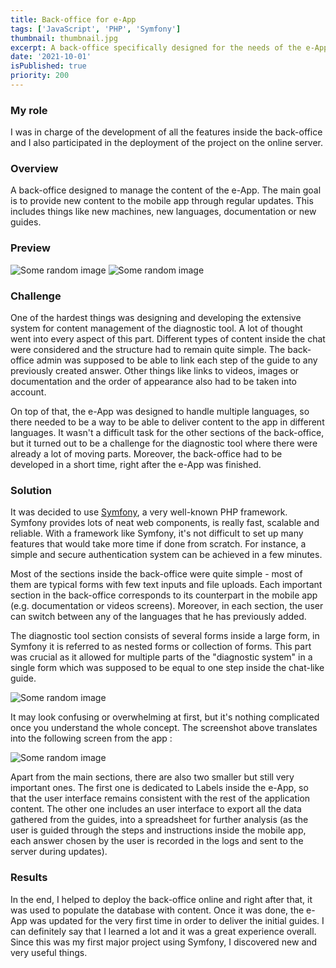 ```yaml
---
title: Back-office for e-App
tags: ['JavaScript', 'PHP', 'Symfony']
thumbnail: thumbnail.jpg
excerpt: A back-office specifically designed for the needs of the e-App. Main purpose of this back-office is to manage old and new content that is being delivered to the mobile app through the regular updates.
date: '2021-10-01'
isPublished: true
priority: 200
---
```


### My role

I was in charge of the development of all the features inside the back-office and I also participated in the deployment of the project on the online server.

### Overview

A back-office designed to manage the content of the e-App. The main goal is to provide new content to the mobile app through regular updates. This includes things like new machines, new languages, documentation or new guides.

### Preview

<Image src="https://picsum.photos/1280/720" alt="Some random image" />
<Image src="https://picsum.photos/1280/720" alt="Some random image" />

### Challenge

One of the hardest things was designing and developing the extensive system for content management of the diagnostic tool. A lot of thought went into every aspect of this part. Different types of content inside the chat were considered and the structure had to remain quite simple. The back-office admin was supposed to be able to link each step of the guide to any previously created answer. Other things like links to videos, images or documentation and the order of appearance also had to be taken into account.

On top of that, the e-App was designed to handle multiple languages, so there needed to be a way to be able to deliver content to the app in different languages. It wasn't a difficult task for the other sections of the back-office, but it turned out to be a challenge for the diagnostic tool where there were already a lot of moving parts. Moreover, the back-office had to be developed in a short time, right after the e-App was finished.

### Solution

It was decided to use [Symfony](https://symfony.com/), a very well-known PHP framework. Symfony provides lots of neat web components, is really fast, scalable and reliable. With a framework like Symfony, it's not difficult to set up many features that would take more time if done from scratch. For instance, a simple and secure authentication system can be achieved in a few minutes.

Most of the sections inside the back-office were quite simple - most of them are typical forms with few text inputs and file uploads. Each important section in the back-office corresponds to its counterpart in the mobile app (e.g. documentation or videos screens). Moreover, in each section, the user can switch between any of the languages that he has previously added.

The diagnostic tool section consists of several forms inside a large form, in Symfony it is referred to as nested forms or collection of forms. This part was crucial as it allowed for multiple parts of the "diagnostic system" in a single form which was supposed to be equal to one step inside the chat-like guide.

<Image src="https://picsum.photos/1280/720" alt="Some random image" />

It may look confusing or overwhelming at first, but it's nothing complicated once you understand the whole concept. The screenshot above translates into the following screen from the app :

<Image src="https://picsum.photos/1280/720" alt="Some random image" />

Apart from the main sections, there are also two smaller but still very important ones. The first one is dedicated to Labels inside the e-App, so that the user interface remains consistent with the rest of the application content. The other one includes an user interface to export all the data gathered from the guides, into a spreadsheet for further analysis (as the user is guided through the steps and instructions inside the mobile app, each answer chosen by the user is recorded in the logs and sent to the server during updates).

### Results

In the end, I helped to deploy the back-office online and right after that, it was used to populate the database with content. Once it was done, the e-App was updated for the very first time in order to deliver the initial guides. I can definitely say that I learned a lot and it was a great experience overall. Since this was my first major project using Symfony, I discovered new and very useful things.

